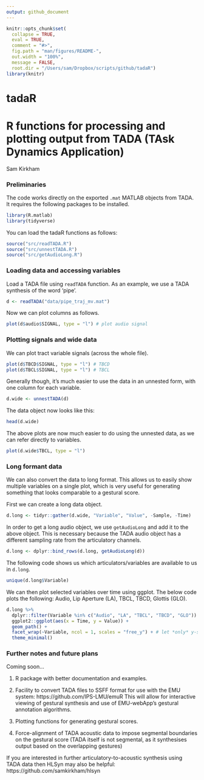 ```yaml
---
output: github_document
---
```


```r
knitr::opts_chunk$set(
  collapse = TRUE,
  eval = TRUE,
  comment = "#>",
  fig.path = "man/figures/README-",
  out.width = "100%",
  message = FALSE,
  root.dir = "/Users/sam/Dropbox/scripts/github/tadaR")
library(knitr)
```

# tadaR
# R functions for processing and plotting output from TADA (TAsk Dynamics Application)

Sam Kirkham

### Preliminaries ###

The code works directly on the exported `.mat` MATLAB objects from TADA. It requires the following packages to be installed.

```r
library(R.matlab)
library(tidyverse)
```

You can load the tadaR functions as follows:

```r
source("src/readTADA.R")
source("src/unnestTADA.R")
source("src/getAudioLong.R")
```

### Loading data and accessing variables ###

Load a TADA file using `readTADA` function. As an example, we use a TADA synthesis of the word 'pipe'.

```r
d <- readTADA("data/pipe_traj_mv.mat")
```

Now we can plot columns as follows.

```r
plot(d$audio$SIGNAL, type = "l") # plot audio signal
```


### Plotting signals and wide data ###

We can plot tract variable signals (across the whole file).

```r
plot(d$TBCD$SIGNAL, type = "l") # TBCD
plot(d$TBCL$SIGNAL, type = "l") # TBCL
```

Generally though, it's much easier to use the data in an unnested form, with one column for each variable.

```r
d.wide <- unnestTADA(d)
```

The data object now looks like this:

```r
head(d.wide)
```

The above plots are now much easier to do using the unnested data, as we can refer directly to variables.

```r
plot(d.wide$TBCL, type = "l") 
```

### Long formant data ###

We can also convert the data to long format. This allows us to easily show multiple variables on a single plot, which is very useful for generating something that looks comparable to a gestural score.

First we can create a long data object.

```r
d.long <- tidyr::gather(d.wide, "Variable", "Value", -Sample, -Time)
```

In order to get a long audio object, we use `getAudioLong` and add it to the above object. This is necessary because the TADA audio object has a different sampling rate from the articulatory channels.

```r
d.long <- dplyr::bind_rows(d.long, getAudioLong(d))
```

The following code shows us which articulators/variables are available to us in `d.long`.

```r
unique(d.long$Variable)
```

We can then plot selected variables over time using ggplot. The below code plots the following: Audio, Lip Aperture (LA), TBCL, TBCD, Glottis (GLO).

```r
d.long %>% 
  dplyr::filter(Variable %in% c("Audio", "LA", "TBCL", "TBCD", "GLO")) %>% 
  ggplot2::ggplot(aes(x = Time, y = Value)) +
  geom_path() +
  facet_wrap(~Variable, ncol = 1, scales = "free_y") + # let *only* y-scaling be free
  theme_minimal()
```


### Further notes and future plans ###

Coming soon...

1. R package with better documentation and examples.

2. Facility to convert TADA files to SSFF format for use with the EMU system: https://github.com/IPS-LMU/emuR This will allow for interactive viewing of gestural synthesis and use of EMU-webApp's gestural annotation algorithms.

3. Plotting functions for generating gestural scores.

4. Force-alignment of TADA acoustic data to impose segmental boundaries on the gestural score (TADA itself is not segmental, as it synthesises output based on the overlapping gestures)

If you are interested in further articulatory-to-acoustic synthesis using TADA data then HLSyn may also be helpful: https://github.com/samkirkham/hlsyn 
